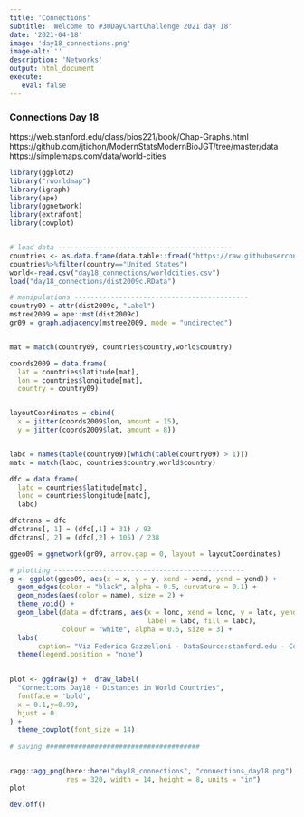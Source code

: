 ```yaml
---
title: 'Connections'
subtitle: 'Welcome to #30DayChartChallenge 2021 day 18'
date: '2021-04-18'
image: 'day18_connections.png'
image-alt: ''
description: 'Networks'
output: html_document
execute: 
   eval: false
---
```




### Connections Day 18 

 https://web.stanford.edu/class/bios221/book/Chap-Graphs.html
 https://github.com/jtichon/ModernStatsModernBioJGT/tree/master/data
 https://simplemaps.com/data/world-cities

```r

library(ggplot2)
library("rworldmap")
library(igraph)
library(ape)
library(ggnetwork)
library(extrafont)
library(cowplot)


# load data -------------------------------------------
countries <- as.data.frame(data.table::fread("https://raw.githubusercontent.com/eparker12/nCoV_tracker/master/input_data/countries_codes_and_coordinates.csv"))
countries%>%filter(country=="United States")
world<-read.csv("day18_connections/worldcities.csv")
load("day18_connections/dist2009c.RData")

# manipulations -------------------------------------------
country09 = attr(dist2009c, "Label")
mstree2009 = ape::mst(dist2009c)
gr09 = graph.adjacency(mstree2009, mode = "undirected")


mat = match(country09, countries$country,world$country)

coords2009 = data.frame(
  lat = countries$latitude[mat],
  lon = countries$longitude[mat],
  country = country09)


layoutCoordinates = cbind(
  x = jitter(coords2009$lon, amount = 15),
  y = jitter(coords2009$lat, amount = 8))


labc = names(table(country09)[which(table(country09) > 1)])
matc = match(labc, countries$country,world$country)

dfc = data.frame(
  latc = countries$latitude[matc],
  lonc = countries$longitude[matc],
  labc)

dfctrans = dfc
dfctrans[, 1] = (dfc[,1] + 31) / 93
dfctrans[, 2] = (dfc[,2] + 105) / 238

ggeo09 = ggnetwork(gr09, arrow.gap = 0, layout = layoutCoordinates)

# plotting -----------------------------------------------
g <- ggplot(ggeo09, aes(x = x, y = y, xend = xend, yend = yend)) +
  geom_edges(color = "black", alpha = 0.5, curvature = 0.1) +
  geom_nodes(aes(color = name), size = 2) +
  theme_void() +
  geom_label(data = dfctrans, aes(x = lonc, xend = lonc, y = latc, yend = latc,
                                  label = labc, fill = labc), 
             colour = "white", alpha = 0.5, size = 3) +
  labs(
       caption= "Viz Federica Gazzelloni - DataSource:stanford.edu - Connections Day18") +
  theme(legend.position = "none")
        

plot <- ggdraw(g) +  draw_label(
  "Connections Day18 - Distances in World Countries",
  fontface = 'bold',
  x = 0.1,y=0.99,
  hjust = 0
) +
  theme_cowplot(font_size = 14)
              
# saving ######################################


ragg::agg_png(here::here("day18_connections", "connections_day18.png"),
              res = 320, width = 14, height = 8, units = "in")
plot

dev.off()
```
